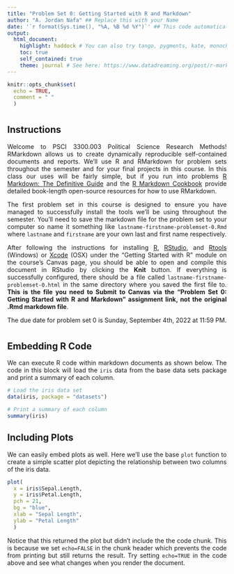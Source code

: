 ```yaml
---
title: "Problem Set 0: Getting Started with R and Markdown"
author: "A. Jordan Nafa" ## Replace this with your Name
date: '`r format(Sys.time(), "%A, %B %d %Y")`' ## This code automatically generates the date
output: 
  html_document:
    highlight: haddock # You can also try tango, pygments, kate, monochrome, espresso, zenburn, haddock, breezedark, textmate, arrow, or rstudio here
    toc: true
    self_contained: true
    theme: journal # See here: https://www.datadreaming.org/post/r-markdown-theme-gallery/ for different theme options
---
```


```r
knitr::opts_chunk$set(
  echo = TRUE,
  comment = " "
  )
```

# <!--# We can specify custom css formatting via <style></style> -->
<style>
body {
  text-align: justify;
  width: auto;
}
</style>

## Instructions

Welcome to PSCI 3300.003 Political Science Research Methods! RMarkdown allows us to create dynamically reproducible self-contained documents and reports. We'll use R and RMarkdown for problem sets throughout the semester and for your final projects in this course. In this class our uses will be fairly simple, but if you run into problems [R Markdown: The Definitive Guide](https://bookdown.org/yihui/rmarkdown/) and the [R Markdown Cookbook](https://bookdown.org/yihui/rmarkdown-cookbook/) provide detailed book-length open-source resources for how to use RMarkdown.

The first problem set in this course is designed to ensure you have managed to successfully install the tools we'll be using throughout the semester. You’ll need to save the markdown file for the problem set to your computer so name it something like `lastname-firstname-problemset-0.Rmd` where `lastname` and `firstname` are your own last and first name respectively.

After following the instructions for installing [R](https://cloud.r-project.org/), [RStudio](https://www.rstudio.com/products/rstudio/), and [Rtools](https://cran.r-project.org/bin/windows/Rtools/rtools42/rtools.html) (Windows) or [Xcode](https://apps.apple.com/us/app/xcode/id497799835?mt=12) (OSX) under the "Getting Started with R" module on the course's Canvas page, you should be able to open and compile this document in RStudio by clicking the **Knit** button. If everything is successfully configured, there should be a file called `lastname-firstname-problemset-0.html` in the same directory where you saved the first file to. **This is the file you need to Submit to Canvas via the "Problem Set 0: Getting Started with R and Markdown" assignment link, not the original .Rmd markdown file**. 

The due date for problem set 0 is Sunday, September 4th, 2022 at 11:59 PM.

# <!--# This is a code comment in html. It won't show up in the rendered html document but can be useful for clarifying technical details. -->

## Embedding R Code

We can execute R code within markdown documents as shown below. The code in this block will load the `iris` data from the base data sets package and print a summary of each column.

```r
# Load the iris data set
data(iris, package = "datasets")

# Print a summary of each column
summary(iris)
```

## Including Plots

We can easily embed plots as well. Here we'll use the base `plot` function to create a simple scatter plot depicting the relationship between two columns of the iris data.

```r
plot(
  x = iris$Sepal.Length,
  y = iris$Petal.Length, 
  pch = 21,
  bg = "blue",
  xlab = "Sepal Length", 
  ylab = "Petal Length"
  )
```

Notice that this returned the plot but didn't include the the code chunk. This is because we set `echo=FALSE` in the chunk header which prevents the code from printing but still returns the result. Try setting `echo=TRUE` in the code above and see what changes when you render the document.
